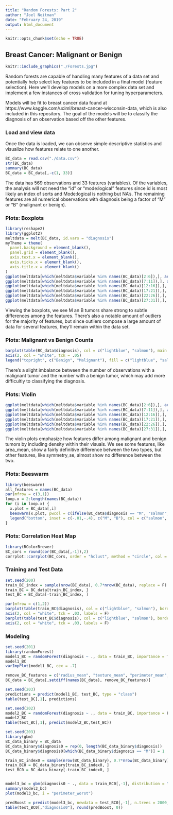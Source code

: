 ```yaml
---
title: "Random Forests: Part 2"
author: "Joel Neitman"
date: "February 24, 2019"
output: html_document
---
```


```r
knitr::opts_chunk$set(echo = TRUE)
```

## Breast Cancer: Malignant or Benign

```r
knitr::include_graphics("./Forests.jpg")
```



Random forests are capable of handling many features of a data set and potentially help select key features to be included in a final model (feature selection).  Here we'll develop models on a more complex data set and implement a few instances of cross validation for tuning hyperparameters.

Models will be fit to breast cancer data found at https://www.kaggle.com/uciml/breast-cancer-wisconsin-data, which is also included in this repository.  The goal of the models will be to classify the diagnosis of an observation based off the other features.

### Load and view data

Once the data is loaded, we can observe simple descriptive statistics and visualize how features relate to one another.
```r
BC_data = read.csv("./data.csv")
str(BC_data)
summary(BC_data)
BC_data = BC_data[,-c(1, 33)]
```

The data has 569 observations and 33 features (variables).  Of the variables, the analysis will not need the "id" or "mode:logical" features since id is most likely an index of sorts and Mode:logical is nothing but NA's.  The remaining features are all numerical observations with diagnosis being a factor of "M" or "B" (malignant or benign).

### Plots: Boxplots
```r
library(reshape2)
library(ggplot2)
meltdata = melt(BC_data, id.vars = "diagnosis")
myTheme = theme(
  panel.background = element_blank(),
  panel.grid = element_blank(),
  axis.text.x = element_blank(),
  axis.ticks.x = element_blank(),
  axis.title.x = element_blank()
) 
ggplot(meltdata[which(meltdata$variable %in% names(BC_data)[2:6]),], aes(factor(diagnosis), value, fill = diagnosis)) +geom_boxplot() + facet_wrap(~variable, scales = "free") + myTheme + scale_fill_manual(values = c("lightblue", "salmon")) 
ggplot(meltdata[which(meltdata$variable %in% names(BC_data)[7:11]),], aes(factor(diagnosis), value, fill = diagnosis)) + geom_boxplot() + facet_wrap(~variable, scales = "free") + myTheme + scale_fill_manual(values = c("lightblue", "salmon"))
ggplot(meltdata[which(meltdata$variable %in% names(BC_data)[12:16]),], aes(factor(diagnosis), value, fill = diagnosis)) + geom_boxplot() + facet_wrap(~variable, scales = "free") + myTheme + scale_fill_manual(values = c("lightblue", "salmon"))
ggplot(meltdata[which(meltdata$variable %in% names(BC_data)[17:21]),], aes(factor(diagnosis), value, fill = diagnosis)) + geom_boxplot() + facet_wrap(~variable, scales = "free") + myTheme + scale_fill_manual(values = c("lightblue", "salmon"))
ggplot(meltdata[which(meltdata$variable %in% names(BC_data)[22:26]),], aes(factor(diagnosis), value, fill = diagnosis)) +geom_boxplot() + facet_wrap(~variable, scales = "free") + myTheme + scale_fill_manual(values = c("lightblue", "salmon")) 
ggplot(meltdata[which(meltdata$variable %in% names(BC_data)[27:31]),], aes(factor(diagnosis), value, fill = diagnosis)) +geom_boxplot() + facet_wrap(~variable, scales = "free") + myTheme + scale_fill_manual(values = c("lightblue", "salmon"))
```


Viewing the boxplots, we see M an B tumors share strong to subtle differences among the features.  There's also a notable amount of outliers for the majority of features, but since outliers compose a large amount of data for several features, they'll remain within the data set.

### Plots: Malignant vs Benign Counts
```r
barplot(table(BC_data$diagnosis), col = c("lightblue", "salmon"), main = "Counts of Breast Cancer Diagnosis", xlab = "Diagnosis", xaxt = "n", ylab = "Count", width = .8, xlim = c(0,2.5), border = F)
axis(2, col = "white", tck = .05)
legend("topright", c("Benign", "Malignant"), fill = c("lightblue", "salmon"), bty = "n")
```

There's a slight imbalance between the number of observations with a malignant tumor and the number with a benign tumor, which may add more difficultly to classifying the diagnosis.

### Plots: Violin  
```r
ggplot(meltdata[which(meltdata$variable %in% names(BC_data)[2:6]),], aes(factor(diagnosis), value, fill = diagnosis)) +geom_violin() + facet_wrap(~variable, scales = "free") + myTheme + scale_fill_manual(values = c("lightblue", "salmon")) 
ggplot(meltdata[which(meltdata$variable %in% names(BC_data)[7:11]),], aes(factor(diagnosis), value, fill = diagnosis)) + geom_violin() + facet_wrap(~variable, scales = "free") + myTheme + scale_fill_manual(values = c("lightblue", "salmon"))
ggplot(meltdata[which(meltdata$variable %in% names(BC_data)[12:16]),], aes(factor(diagnosis), value, fill = diagnosis)) + geom_violin() + facet_wrap(~variable, scales = "free") + myTheme + scale_fill_manual(values = c("lightblue", "salmon"))
ggplot(meltdata[which(meltdata$variable %in% names(BC_data)[17:21]),], aes(factor(diagnosis), value, fill = diagnosis)) + geom_violin() + facet_wrap(~variable, scales = "free") + myTheme + scale_fill_manual(values = c("lightblue", "salmon"))
ggplot(meltdata[which(meltdata$variable %in% names(BC_data)[22:26]),], aes(factor(diagnosis), value, fill = diagnosis)) +geom_violin() + facet_wrap(~variable, scales = "free") + myTheme + scale_fill_manual(values = c("lightblue", "salmon")) 
ggplot(meltdata[which(meltdata$variable %in% names(BC_data)[27:31]),], aes(factor(diagnosis), value, fill = diagnosis)) +geom_violin() + facet_wrap(~variable, scales = "free") + myTheme + scale_fill_manual(values = c("lightblue", "salmon"))
```

The violin plots emphasize how features differ among malignant and benign tumors by including density within their visuals.  We see some features, like area_mean, show a fairly definitive difference between the two types, but other features, like symmetry_se, almost show no difference between the two.

### Plots: Beeswarm
```r
library(beeswarm)
all_features = names(BC_data)
par(mfrow = c(3,1))
loop.x = 2:length(names(BC_data))
for (i in loop.x) {
  x.plot = BC_data[,i]
  beeswarm(x.plot, pwcol = c(ifelse(BC_data$diagnosis == "M", "salmon", "lightblue")), pch = 16, cex = .5, main = all_features[i], bty = "n", yaxt = "n")
  legend("bottom", inset = c(-.01,-.4), c("M", "B"), col = c("salmon", "lightblue"), pch = 16, bty = "n", horiz = T, cex = .8, xpd = T)
}
```

### Plots: Correlation Heat Map
```r
library(RColorBrewer)
BC_cors = round(cor(BC_data[,-1]),2)
corrplot::corrplot(BC_cors, order = "hclust", method = "circle", col = colorRampPalette(c("darkblue", "ghostwhite", "red3"))(200), tl.cex = .7, tl.col = "black", type = "upper")
```



### Training and Test Data
```r
set.seed(200)
train_BC_index = sample(nrow(BC_data), 0.7*nrow(BC_data), replace = F)
train_BC = BC_data[train_BC_index, ]
test_BC = BC_data[-train_BC_index, ]

par(mfrow = c(1,2))
barplot(table(train_BC$diagnosis), col = c("lightblue", "salmon"), border = NA, main = "Train Data", ylab = "Count", ylim = c(0,300), las = 1)
axis(2, col = "white", tck = .03, labels = F)
barplot(table(test_BC$diagnosis), col = c("lightblue", "salmon"), border = NA, main = "Test Data", ylab = "Count", ylim = c(0,300), las = 1)
axis(2, col = "white", tck = .03, labels = F)

```

### Modeling
```r
set.seed(201)
library(randomForest)
model1_BC = randomForest(diagnosis ~ ., data = train_BC, importance = T)
model1_BC
varImpPlot(model1_BC, cex = .7)

```

```r
remove_BC_features = c("radius_mean", "texture_mean", "perimeter_mean", "area_mean", "radius_se", "radius_worst")
BC_data = BC_data[,setdiff(names(BC_data), remove_BC_features)]

```


```r
set.seed(203)
predictions = predict(model1_BC, test_BC, type = "class")
table(test_BC[,1], predictions)

```



```r
set.seed(202)
model2_BC = randomForest(diagnosis ~ ., data = train_BC, importance = F)
model2_BC
table(test_BC[,1], predict(model2_BC,test_BC))

```


```r

set.seed(203)
library(gbm)
BC_data_binary = BC_data
BC_data_binary$diagnosis0 = rep(0, length(BC_data_binary$diagnosis))
BC_data_binary$diagnosis0[which(BC_data_binary$diagnosis == "M")] = 1

train_BC_index0 = sample(nrow(BC_data_binary), 0.7*nrow(BC_data_binary), replace = F)
train_BC0 = BC_data_binary[train_BC_index0, ]
test_BC0 = BC_data_binary[-train_BC_index0, ]


model3_bc = gbm(diagnosis0 ~ ., data = train_BC0[,-1], distribution = "bernoulli", n.trees = 2000, interaction.depth = 4, shrinkage = 0.1, verbose = F)
summary(model3_bc)
plot(model3_bc, i = "perimeter_worst")

predBoost = predict(model3_bc, newdata = test_BC0[,-1], n.trees = 2000, type = "response")
table(test_BC0[,"diagnosis0"], round(predBoost, 0))
```

